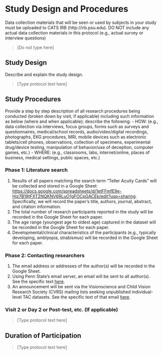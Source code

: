 #	Study Design and Procedures

::: {.instr_box .rmdnote}

Data collection materials that will be seen or used by subjects in your study must be uploaded to CATS IRB (http://irb.psu.edu).   DO NOT include any actual data collection materials in this protocol (e.g., actual survey or interview questions)

:::

> [Do not type here]

## Study Design

::: {.instr_box .rmdnote}

Describe and explain the study design.

:::

> [Type protocol text here]


## Study Procedures

::: {.instr_box .rmdnote}

Provide a step by step description of all research procedures being conducted (broken down by visit, if applicable) including such information as below (where and when applicable); describe the following:
-	HOW: (e.g., data collection via interviews, focus groups, forms such as surveys and questionnaires, medical/school records, audio/video/digital recordings, photographs, EKG procedures, MRI, mobile devices such as electronic tablets/cell phones, observations, collection of specimens, experimental drug/device testing, manipulation of behavior/use of deception, computer games, etc.)
-	WHERE: (e.g., classrooms, labs, internet/online, places of business, medical settings, public spaces, etc.)

:::

### Phase 1: Literature search

1. Results of all papers matching the search term "Teller Acuity Cards" will be collected and stored in a Google Sheet: <https://docs.google.com/spreadsheets/d/1etFFmfE9e-Hjz7B19tFXT2NQKNV6RLuO1gFOCpGACEk/edit?usp=sharing>. Specifically, we will record the paper's title, authors, journal, abstract, and citation information.
2. The total number of research participants reported in the study will be recorded in the Google Sheet for each paper.
3. The age range (youngest age to oldest age) captured in the dataset will be recorded in the Google Sheet for each paper.
4. Developmental/clinical characteristics of the participants (e.g., typically developing, amblyopia, strabismus) will be recorded in the Google Sheet for each paper.

### Phase 2: Contacting researchers

1. The email address or addresses of the author(s) will be recorded in the Google Sheet.
2. Using Penn State's email server, an email will be sent to all author(s). See the specific text [here](include/txt/email-to-authors.txt).
3. An announcement will be sent via the Visionscience and Child Vision Research Society (CVRS) mailing lists seeking unpublished individual-level TAC datasets. See the specific text of that email [here](link/to/announcement-email.txt).

###	Visit 2 or Day 2 or Post-test, etc. (If applicable)

> [Type protocol text here]

##	Duration of Participation

> [Type protocol text here]
